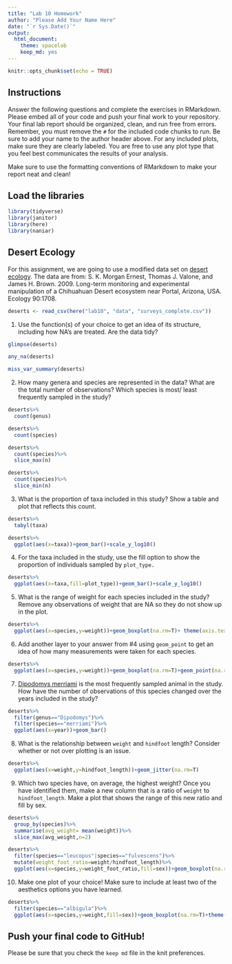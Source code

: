 ---
title: "Lab 10 Homework"
author: "Please Add Your Name Here"
date: "`r Sys.Date()`"
output:
  html_document: 
    theme: spacelab
    keep_md: yes
---

```{r setup, include=FALSE}
knitr::opts_chunk$set(echo = TRUE)
```

## Instructions
Answer the following questions and complete the exercises in RMarkdown. Please embed all of your code and push your final work to your repository. Your final lab report should be organized, clean, and run free from errors. Remember, you must remove the `#` for the included code chunks to run. Be sure to add your name to the author header above. For any included plots, make sure they are clearly labeled. You are free to use any plot type that you feel best communicates the results of your analysis.  

Make sure to use the formatting conventions of RMarkdown to make your report neat and clean!  

## Load the libraries
```{r message=FALSE, warning=FALSE}
library(tidyverse)
library(janitor)
library(here)
library(naniar)
``` 

## Desert Ecology
For this assignment, we are going to use a modified data set on [desert ecology](http://esapubs.org/archive/ecol/E090/118/). The data are from: S. K. Morgan Ernest, Thomas J. Valone, and James H. Brown. 2009. Long-term monitoring and experimental manipulation of a Chihuahuan Desert ecosystem near Portal, Arizona, USA. Ecology 90:1708.
```{r}
deserts <- read_csv(here("lab10", "data", "surveys_complete.csv"))
```

1. Use the function(s) of your choice to get an idea of its structure, including how NA's are treated. Are the data tidy?  

```{r}
glimpse(deserts)
```
```{r}
any_na(deserts)
```
```{r}
miss_var_summary(deserts)
```


2. How many genera and species are represented in the data? What are the total number of observations? Which species is most/ least frequently sampled in the study?
```{r}
deserts%>%
  count(genus)
```
```{r}
deserts%>%
  count(species)
```
```{r}
deserts%>%
  count(species)%>%
  slice_max(n)
```
```{r}
deserts%>%
  count(species)%>%
  slice_min(n)
```


3. What is the proportion of taxa included in this study? Show a table and plot that reflects this count.
```{r}
deserts%>%
  tabyl(taxa)
```
```{r}
deserts%>%
  ggplot(aes(x=taxa))+geom_bar()+scale_y_log10()
```

4. For the taxa included in the study, use the fill option to show the proportion of individuals sampled by `plot_type.`
```{r}
deserts%>%
  ggplot(aes(x=taxa,fill=plot_type))+geom_bar()+scale_y_log10()
```

5. What is the range of weight for each species included in the study? Remove any observations of weight that are NA so they do not show up in the plot.
```{r}
deserts%>%
  ggplot(aes(x=species,y=weight))+geom_boxplot(na.rm=T)+ theme(axis.text.x = element_text(angle = 60, hjust = 1))
```

6. Add another layer to your answer from #4 using `geom_point` to get an idea of how many measurements were taken for each species.
```{r}
deserts%>%
  ggplot(aes(x=species,y=weight))+geom_boxplot(na.rm=T)+geom_point(na.rm=T)+theme(axis.text.x = element_text(angle = 60, hjust = 1))
```

7. [Dipodomys merriami](https://en.wikipedia.org/wiki/Merriam's_kangaroo_rat) is the most frequently sampled animal in the study. How have the number of observations of this species changed over the years included in the study?
```{r}
deserts%>%
  filter(genus=="Dipodomys")%>%
  filter(species=="merriami")%>%
  ggplot(aes(x=year))+geom_bar()
```

8. What is the relationship between `weight` and `hindfoot` length? Consider whether or not over plotting is an issue.
```{r}
deserts%>%
  ggplot(aes(x=weight,y=hindfoot_length))+geom_jitter(na.rm=T)
```

9. Which two species have, on average, the highest weight? Once you have identified them, make a new column that is a ratio of `weight` to `hindfoot_length`. Make a plot that shows the range of this new ratio and fill by sex.
```{r}
deserts%>%
  group_by(species)%>%
  summarise(avg_weight= mean(weight))%>%
  slice_max(avg_weight,n=2)
```
```{r}
deserts%>%
  filter(species=="leucopus"|species=="fulvescens")%>%
  mutate(weight_foot_ratio=weight/hindfoot_length)%>%
  ggplot(aes(x=species,y=weight_foot_ratio,fill=sex))+geom_boxplot(na.rm=T)
```


10. Make one plot of your choice! Make sure to include at least two of the aesthetics options you have learned.
```{r}
deserts%>%
  filter(species=="albigula")%>%
  ggplot(aes(x=species,y=weight,fill=sex))+geom_boxplot(na.rm=T)+theme(axis.text.x = element_text(angle = 60, hjust = 1))+labs(title = "Neotoma albigula Weight Differnce Between Sex",x = "Neotoma albigula",y = "Weight")
```

## Push your final code to GitHub!
Please be sure that you check the `keep md` file in the knit preferences. 